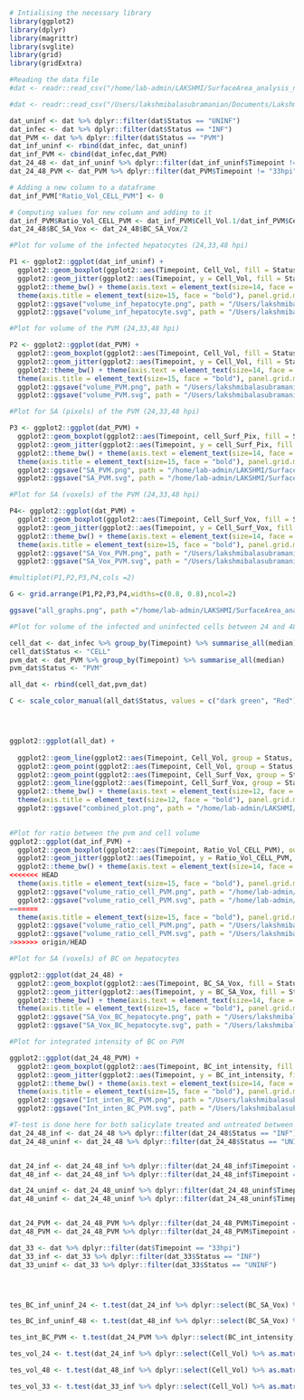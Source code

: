 ```r
# Intialising the necessary library
library(ggplot2)
library(dplyr)
library(magrittr)
library(svglite)
library(grid)
library(gridExtra)
```

```r
#Reading the data file
#dat <- readr::read_csv("/home/lab-admin/LAKSHMI/SurfaceArea_analysis_new_Jun17/Analysis_SA_vol/master_data.csv")

#dat <- readr::read_csv("/Users/lakshmibalasubramanian/Documents/Lakshmi/SurfaceArea_analysis_new_Jun17/Analysis_SA_vol/master_data.csv")

dat_uninf <- dat %>% dplyr::filter(dat$Status == "UNINF")
dat_infec <- dat %>% dplyr::filter(dat$Status == "INF")
dat_PVM <- dat %>% dplyr::filter(dat$Status == "PVM")
dat_inf_uninf <- rbind(dat_infec, dat_uninf)
dat_inf_PVM <- cbind(dat_infec,dat_PVM)
dat_24_48 <- dat_inf_uninf %>% dplyr::filter(dat_inf_uninf$Timepoint != "33hpi")
dat_24_48_PVM <- dat_PVM %>% dplyr::filter(dat_PVM$Timepoint != "33hpi")

# Adding a new column to a dataframe 
dat_inf_PVM["Ratio_Vol_CELL_PVM"] <- 0

# Computing values for new column and adding to it
dat_inf_PVM$Ratio_Vol_CELL_PVM <- dat_inf_PVM$Cell_Vol.1/dat_inf_PVM$Cell_Vol
dat_24_48$BC_SA_Vox <- dat_24_48$BC_SA_Vox/2

```

```r
#Plot for volume of the infected hepatocytes (24,33,48 hpi)

P1 <- ggplot2::ggplot(dat_inf_uninf) +
  ggplot2::geom_boxplot(ggplot2::aes(Timepoint, Cell_Vol, fill = Status), outlier.color = NA, alpha = 0.2, width = 0.5, position = position_dodge(width = 0.7), varwidth = F, notch = F) +
  ggplot2::geom_jitter(ggplot2::aes(Timepoint, y = Cell_Vol, fill = Status, color = Status), cex = 2.0, alpha = 0.9, position = position_jitterdodge(0.2,0.2,0.7)) + 
  ggplot2::theme_bw() + theme(axis.text = element_text(size=14, face = "bold", colour = "black")) +
  theme(axis.title = element_text(size=15, face = "bold"), panel.grid.major.x = element_blank(), panel.grid.major.y = element_blank(),panel.grid.minor.x = element_blank(), panel.grid.minor.y = element_blank()) + ylab("Volume of infected hepatocytes (micron^3)") + xlab("Timepoint of infection")
  ggplot2::ggsave("volume_inf_hepatocyte.png", path = "/Users/lakshmibalasubramanian/Documents/Lakshmi/SurfaceArea_analysis_new_Jun17/Analysis_SA_vol/Graphs_SA_vol", width = 8, height = 8, units = "in", dpi = 300) +
  ggplot2::ggsave("volume_inf_hepatocyte.svg", path = "/Users/lakshmibalasubramanian/Documents/Lakshmi/SurfaceArea_analysis_new_Jun17/Analysis_SA_vol/Graphs_SA_vol", width = 8, height = 8, units = "in", dpi = 300)
```


```r
#Plot for volume of the PVM (24,33,48 hpi)

P2 <- ggplot2::ggplot(dat_PVM) +
  ggplot2::geom_boxplot(ggplot2::aes(Timepoint, Cell_Vol, fill = Status), outlier.color = NA, fill = "red", alpha = 0.2, width = 0.5, position = position_dodge(width = 0.7), varwidth = F, notch = F) +
  ggplot2::geom_jitter(ggplot2::aes(Timepoint, y = Cell_Vol, fill = Status, color = Status), colour = "Red", cex = 2.0, alpha = 0.9, position = position_jitterdodge(0.2,0.2,0.7)) + 
  ggplot2::theme_bw() + theme(axis.text = element_text(size=14, face = "bold", colour = "black")) +
  theme(axis.title = element_text(size=15, face = "bold"), panel.grid.major.x = element_blank(), panel.grid.major.y = element_blank(), panel.grid.minor.x = element_blank(), panel.grid.minor.y = element_blank()) + ylab("Volume of PVM (micron^3)") + xlab("Timepoint of infection")
  ggplot2::ggsave("volume_PVM.png", path = "/Users/lakshmibalasubramanian/Documents/Lakshmi/SurfaceArea_analysis_new_Jun17/Analysis_SA_vol/Graphs_SA_vol", width = 8, height = 8, units = "in", dpi = 300) +
  ggplot2::ggsave("volume_PVM.svg", path = "/Users/lakshmibalasubramanian/Documents/Lakshmi/SurfaceArea_analysis_new_Jun17/Analysis_SA_vol/Graphs_SA_vol", width = 8, height = 8, units = "in", dpi = 300)
```

```r
#Plot for SA (pixels) of the PVM (24,33,48 hpi)

P3 <- ggplot2::ggplot(dat_PVM) +
  ggplot2::geom_boxplot(ggplot2::aes(Timepoint, cell_Surf_Pix, fill = Status), fill = "red", alpha = 0.2, width = 0.5, position = position_dodge(width = 0.7), varwidth = F, notch = F) +
  ggplot2::geom_jitter(ggplot2::aes(Timepoint, y = cell_Surf_Pix, fill = Status, color = Status), colour = "Red", cex = 2.0, alpha = 0.9, position = position_jitterdodge(0.2,0.2,0.7)) + 
  ggplot2::theme_bw() + theme(axis.text = element_text(size=14, face = "bold", colour = "black")) +
  theme(axis.title = element_text(size=15, face = "bold"), panel.grid.major.x = element_blank(), panel.grid.major.y = element_blank(), panel.grid.minor.x = element_blank(), panel.grid.minor.y = element_blank()) + ylab("Surface of PVM (pixel^2)") + xlab("Timepoint of infection")
  ggplot2::ggsave("SA_PVM.png", path = "/home/lab-admin/LAKSHMI/SurfaceArea_analysis_new_Jun17/Analysis_SA_vol/Graphs_SA_vol", width = 8, height = 8, units = "in", dpi = 300) +
  ggplot2::ggsave("SA_PVM.svg", path = "/home/lab-admin/LAKSHMI/SurfaceArea_analysis_new_Jun17/Analysis_SA_vol/Graphs_SA_vol", width = 8, height = 8, units = "in", dpi = 300)
```

```r
#Plot for SA (voxels) of the PVM (24,33,48 hpi)

P4<- ggplot2::ggplot(dat_PVM) +
  ggplot2::geom_boxplot(ggplot2::aes(Timepoint, Cell_Surf_Vox, fill = Status), outlier.color = NA, fill = "red", alpha = 0.2, width = 0.5, position = position_dodge(width = 0.7), varwidth = F, notch = F) +
  ggplot2::geom_jitter(ggplot2::aes(Timepoint, y = Cell_Surf_Vox, fill = Status, color = Status), colour = "Red", cex = 2.0, alpha = 0.9, position = position_jitterdodge(0.2,0.2,0.7)) + 
  ggplot2::theme_bw() + theme(axis.text = element_text(size=14, face = "bold", colour = "black")) +
  theme(axis.title = element_text(size=15, face = "bold"), panel.grid.major.x = element_blank(), panel.grid.major.y = element_blank(), panel.grid.minor.x = element_blank(), panel.grid.minor.y = element_blank()) + ylab("Surface voxels of PVM") + xlab("Timepoint of infection")
  ggplot2::ggsave("SA_Vox_PVM.png", path = "/Users/lakshmibalasubramanian/Documents/Lakshmi/SurfaceArea_analysis_new_Jun17/Analysis_SA_vol/Graphs_SA_vol", width = 8, height = 8, units = "in", dpi = 300) +
  ggplot2::ggsave("SA_Vox_PVM.svg", path = "/Users/lakshmibalasubramanian/Documents/Lakshmi/SurfaceArea_analysis_new_Jun17/Analysis_SA_vol/Graphs_SA_vol", width = 8, height = 8, units = "in", dpi = 300)
```

```r

#multiplot(P1,P2,P3,P4,cols =2)

G <- grid.arrange(P1,P2,P3,P4,widths=c(0.8, 0.8),ncol=2)

ggsave("all_graphs.png", path ="/home/lab-admin/LAKSHMI/SurfaceArea_analysis_new_Jun17/Analysis_SA_vol/Graphs_SA_vol", plot = G, width = 8, height = 8, units = "in", dpi = 300 )

```



```r
#Plot for volume of the infected and uninfected cells between 24 and 48hpi

cell_dat <- dat_infec %>% group_by(Timepoint) %>% summarise_all(median)
cell_dat$Status <- "CELL"
pvm_dat <- dat_PVM %>% group_by(Timepoint) %>% summarise_all(median)
pvm_dat$Status <- "PVM"

all_dat <- rbind(cell_dat,pvm_dat)

C <- scale_color_manual(all_dat$Status, values = c("dark green", "Red"))




ggplot2::ggplot(all_dat) +
  
  ggplot2::geom_line(ggplot2::aes(Timepoint, Cell_Vol, group = Status, color = Status),linetype =1, size=0.8, alpha = 1) +
  ggplot2::geom_point(ggplot2::aes(Timepoint, Cell_Vol, group = Status, color = Status)) + C +
  ggplot2::geom_point(ggplot2::aes(Timepoint, Cell_Surf_Vox, group = Status, color = Status)) +
  ggplot2::geom_line(ggplot2::aes(Timepoint, Cell_Surf_Vox, group = Status, color = Status),linetype =2, size = 0.8, alpha = 1) + 
  ggplot2::theme_bw() + theme(axis.text = element_text(size=12, face = "bold", colour = "black")) +
  theme(axis.title = element_text(size=12, face = "bold"), panel.grid.major.x = element_blank(), panel.grid.major.y = element_blank(), panel.grid.minor.x = element_blank(), panel.grid.minor.y = element_blank()) + ylab("Volume") + xlab("Timepoint of infection") +
  ggplot2::ggsave("combined_plot.png", path = "/home/lab-admin/LAKSHMI/SurfaceArea_analysis_new_Jun17/Analysis_SA_vol/Graphs_SA_vol", width = 8, height = 8, units = "in", dpi = 300)
  
```

```r
#Plot for ratio between the pvm and cell volume
ggplot2::ggplot(dat_inf_PVM) +
  ggplot2::geom_boxplot(ggplot2::aes(Timepoint, Ratio_Vol_CELL_PVM), outlier.color = NA,  alpha = 0.9, width = 0.5, position = position_dodge(width = 0.7), varwidth = F, notch = F) +
  ggplot2::geom_jitter(ggplot2::aes(Timepoint, y = Ratio_Vol_CELL_PVM, fill = Status), colour = "black", cex = 2.0, alpha = 0.9, position = position_jitterdodge(0.2,0.2,0.7)) + 
  ggplot2::theme_bw() + theme(axis.text = element_text(size=14, face = "bold", colour = "black")) +
<<<<<<< HEAD
  theme(axis.title = element_text(size=15, face = "bold"), panel.grid.major.x = element_blank(), panel.grid.major.y = element_blank(), panel.grid.minor.x = element_blank(), panel.grid.minor.y = element_blank()) + ylab("Fraction of PVM to hepatocyte volume") + xlab("Timepoint of infection")
  ggplot2::ggsave("volume_ratio_cell_PVM.png", path = "/home/lab-admin/LAKSHMI/SurfaceArea_analysis_new_Jun17/Analysis_SA_vol/Graphs_SA_vol", width = 8, height = 8, units = "in", dpi = 300) +
  ggplot2::ggsave("volume_ratio_cell_PVM.svg", path = "/home/lab-admin/LAKSHMI/SurfaceArea_analysis_new_Jun17/Analysis_SA_vol/Graphs_SA_vol", width = 8, height = 8, units = "in", dpi = 300)
=======
  theme(axis.title = element_text(size=15, face = "bold"), panel.grid.major.x = element_blank(), panel.grid.major.y = element_blank(), panel.grid.minor.x = element_blank(), panel.grid.minor.y = element_blank()) + ylab("Fraction of PVM and hepatocyte volume") + xlab("Timepoint of infection")
  ggplot2::ggsave("volume_ratio_cell_PVM.png", path = "/Users/lakshmibalasubramanian/Documents/Lakshmi/SurfaceArea_analysis_new_Jun17/Analysis_SA_vol/Graphs_SA_vol", width = 8, height = 8, units = "in", dpi = 300) +
  ggplot2::ggsave("volume_ratio_cell_PVM.svg", path = "/Users/lakshmibalasubramanian/Documents/Lakshmi/SurfaceArea_analysis_new_Jun17/Analysis_SA_vol/Graphs_SA_vol", width = 8, height = 8, units = "in", dpi = 300)
>>>>>>> origin/HEAD


```


```r

#Plot for SA (voxels) of BC on hepatocytes

ggplot2::ggplot(dat_24_48) +
  ggplot2::geom_boxplot(ggplot2::aes(Timepoint, BC_SA_Vox, fill = Status), outlier.color = NA, alpha = 0.2, width = 0.5, position = position_dodge(width = 0.7), varwidth = F, notch = F) +
  ggplot2::geom_jitter(ggplot2::aes(Timepoint, y = BC_SA_Vox, fill = Status, color = Status), cex = 2.0, alpha = 0.9, position = position_jitterdodge(0.2,0.2,0.7)) + 
  ggplot2::theme_bw() + theme(axis.text = element_text(size=14, face = "bold", colour = "black")) +
  theme(axis.title = element_text(size=15, face = "bold"), panel.grid.major.x = element_blank(), panel.grid.major.y = element_blank(), panel.grid.minor.x = element_blank(), panel.grid.minor.y = element_blank()) + ylab("Surface voxels of BC on hepatocytes") + xlab("Timepoint of infection")
  ggplot2::ggsave("SA_Vox_BC_hepatocyte.png", path = "/Users/lakshmibalasubramanian/Documents/Lakshmi/SurfaceArea_analysis_new_Jun17/Analysis_SA_vol/Graphs_SA_vol", width = 8, height = 8, units = "in", dpi = 300) +
  ggplot2::ggsave("SA_Vox_BC_hepatocyte.svg", path = "/Users/lakshmibalasubramanian/Documents/Lakshmi/SurfaceArea_analysis_new_Jun17/Analysis_SA_vol/Graphs_SA_vol", width = 8, height = 8, units = "in", dpi = 300)
```


```r

#Plot for integrated intensity of BC on PVM 

ggplot2::ggplot(dat_24_48_PVM) +
  ggplot2::geom_boxplot(ggplot2::aes(Timepoint, BC_int_intensity, fill = Status), outlier.color = NA, alpha = 0.2, width = 0.5, position = position_dodge(width = 0.7), varwidth = F, notch = F) +
  ggplot2::geom_jitter(ggplot2::aes(Timepoint, y = BC_int_intensity, fill = Status, color = Status), cex = 2.0, alpha = 0.9, position = position_jitterdodge(0.2,0.2,0.7)) + 
  ggplot2::theme_bw() + theme(axis.text = element_text(size=14, face = "bold", colour = "black")) +
  theme(axis.title = element_text(size=15, face = "bold"), panel.grid.major.x = element_blank(), panel.grid.major.y = element_blank(), panel.grid.minor.x = element_blank(), panel.grid.minor.y = element_blank()) + ylab("Integrated intensity of BC on PVM") + xlab("Timepoint of infection")
  ggplot2::ggsave("Int_inten_BC_PVM.png", path = "/Users/lakshmibalasubramanian/Documents/Lakshmi/SurfaceArea_analysis_new_Jun17/Analysis_SA_vol/Graphs_SA_vol", width = 8, height = 8, units = "in", dpi = 300) +
  ggplot2::ggsave("Int_inten_BC_PVM.svg", path = "/Users/lakshmibalasubramanian/Documents/Lakshmi/SurfaceArea_analysis_new_Jun17/Analysis_SA_vol/Graphs_SA_vol", width = 8, height = 8, units = "in", dpi = 300)
```

```r

#T-test is done here for both salicylate treated and untreated between infected and uninfected cells
dat_24_48_inf <- dat_24_48 %>% dplyr::filter(dat_24_48$Status == "INF")
dat_24_48_uninf <- dat_24_48 %>% dplyr::filter(dat_24_48$Status == "UNINF")


dat_24_inf <- dat_24_48_inf %>% dplyr::filter(dat_24_48_inf$Timepoint == "24hpi")
dat_48_inf <- dat_24_48_inf %>% dplyr::filter(dat_24_48_inf$Timepoint == "48hpi")

dat_24_uninf <- dat_24_48_uninf %>% dplyr::filter(dat_24_48_uninf$Timepoint == "24hpi")
dat_48_uninf <- dat_24_48_uninf %>% dplyr::filter(dat_24_48_uninf$Timepoint == "48hpi")


dat_24_PVM <- dat_24_48_PVM %>% dplyr::filter(dat_24_48_PVM$Timepoint == "24hpi")
dat_48_PVM <- dat_24_48_PVM %>% dplyr::filter(dat_24_48_PVM$Timepoint == "48hpi")

dat_33 <- dat %>% dplyr::filter(dat$Timepoint == "33hpi")
dat_33_inf <- dat_33 %>% dplyr::filter(dat_33$Status == "INF")
dat_33_uninf <- dat_33 %>% dplyr::filter(dat_33$Status == "UNINF")




tes_BC_inf_uninf_24 <- t.test(dat_24_inf %>% dplyr::select(BC_SA_Vox) %>% as.matrix(), dat_24_uninf %>% dplyr::select(BC_SA_Vox) %>% as.matrix(), alternative = c("two.sided"), paired = FALSE, var.equal = FALSE, conf.level = 0.95)

tes_BC_inf_uninf_48 <- t.test(dat_48_inf %>% dplyr::select(BC_SA_Vox) %>% as.matrix(), dat_48_uninf %>% dplyr::select(BC_SA_Vox) %>% as.matrix(), alternative = c("two.sided"), paired = FALSE, var.equal = FALSE, conf.level = 0.95)

tes_int_BC_PVM <- t.test(dat_24_PVM %>% dplyr::select(BC_int_intensity) %>% as.matrix(), dat_48_PVM %>% dplyr::select(BC_int_intensity) %>% as.matrix(), alternative = c("two.sided"), paired = FALSE, var.equal = FALSE, conf.level = 0.95)

tes_vol_24 <- t.test(dat_24_inf %>% dplyr::select(Cell_Vol) %>% as.matrix(), dat_24_uninf %>% dplyr::select(Cell_Vol) %>% as.matrix(), alternative = c("two.sided"), paired = FALSE, var.equal = FALSE, conf.level = 0.95)

tes_vol_48 <- t.test(dat_48_inf %>% dplyr::select(Cell_Vol) %>% as.matrix(), dat_48_uninf %>% dplyr::select(Cell_Vol) %>% as.matrix(), alternative = c("two.sided"), paired = FALSE, var.equal = FALSE, conf.level = 0.95)

tes_vol_33 <- t.test(dat_33_inf %>% dplyr::select(Cell_Vol) %>% as.matrix(), dat_33_uninf %>% dplyr::select(Cell_Vol) %>% as.matrix(), alternative = c("two.sided"), paired = FALSE, var.equal = FALSE, conf.level = 0.95)


```



